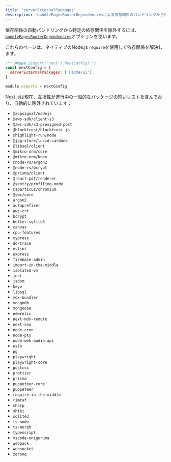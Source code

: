 ```yaml
---
title: 'serverExternalPackages'
description: 'bundlePagesRouterDependenciesによる依存関係のバンドリングから特定の依存関係を除外します。'
---
```


依存関係の自動バンドリングから特定の依存関係を除外するには、[`bundlePagesRouterDependencies`](https://nextjs.org/docs/canary/pages/api-reference/config/next-config-js/bundlePagesRouterDependencies)オプションを使います。

これらのページは、ネイティブのNode.js `require`を使用して依存関係を解決します。

```js title="next.config.js"
/** @type {import('next').NextConfig} */
const nextConfig = {
  serverExternalPackages: ['@acme/ui'],
}

module.exports = nextConfig
```

Next.jsは現在、互換性が進行中の[一般的なパッケージの短いリスト](https://github.com/vercel/next.js/blob/canary/packages/next/src/lib/server-external-packages.json)を含んでおり、自動的に除外されています：

- `@appsignal/nodejs`
- `@aws-sdk/client-s3`
- `@aws-sdk/s3-presigned-post`
- `@blockfrost/blockfrost-js`
- `@highlight-run/node`
- `@jpg-store/lucid-cardano`
- `@libsql/client`
- `@mikro-orm/core`
- `@mikro-orm/knex`
- `@node-rs/argon2`
- `@node-rs/bcrypt`
- `@prisma/client`
- `@react-pdf/renderer`
- `@sentry/profiling-node`
- `@sparticuz/chromium`
- `@swc/core`
- `argon2`
- `autoprefixer`
- `aws-crt`
- `bcrypt`
- `better-sqlite3`
- `canvas`
- `cpu-features`
- `cypress`
- `dd-trace`
- `eslint`
- `express`
- `firebase-admin`
- `import-in-the-middle`
- `isolated-vm`
- `jest`
- `jsdom`
- `keyv`
- `libsql`
- `mdx-bundler`
- `mongodb`
- `mongoose`
- `newrelic`
- `next-mdx-remote`
- `next-seo`
- `node-cron`
- `node-pty`
- `node-web-audio-api`
- `oslo`
- `pg`
- `playwright`
- `playwright-core`
- `postcss`
- `prettier`
- `prisma`
- `puppeteer-core`
- `puppeteer`
- `require-in-the-middle`
- `rimraf`
- `sharp`
- `shiki`
- `sqlite3`
- `ts-node`
- `ts-morph`
- `typescript`
- `vscode-oniguruma`
- `webpack`
- `websocket`
- `zeromq`
